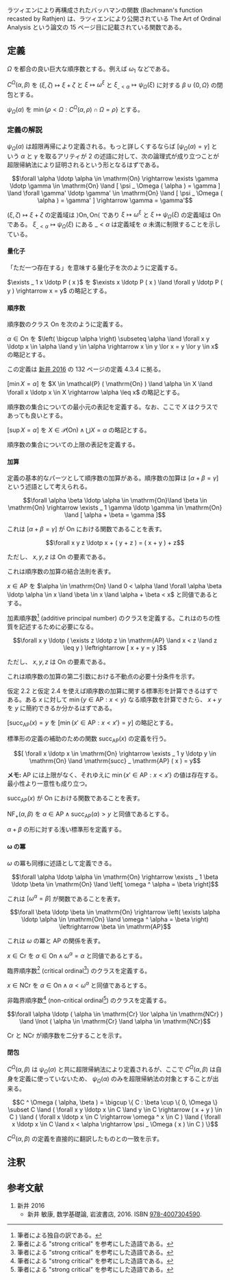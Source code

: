 ラツィエンにより再構成されたバッハマンの関数 (Bachmann's function recasted by Rathjen) は、ラツィエンにより公開されている The Art of Ordinal Analysis という論文の 15 ページ目に記載されている関数である。

== 定義 ==

\( \Omega \) を都合の良い巨大な順序数とする。例えば \( \omega _ 1 \) などである。

\( C ^ \Omega ( \alpha, \beta ) \) を \( ( \xi, \zeta ) \mapsto \xi + \zeta \) と \( \xi \mapsto \omega ^ \xi \) と \( \xi _ { \_ < \alpha } \mapsto \psi _ \Omega ( \xi ) \) に対する \( \beta \cup \{ 0, \Omega \} \) の閉包とする。

\( \psi _ \Omega ( \alpha ) \) を \( \min \{ \rho < \Omega : C ^ \Omega ( \alpha, \rho ) \cap \Omega = \rho \} \) とする。

=== 定義の解説 ===

\( \psi _ \Omega ( \alpha ) \) は超限再帰により定義される。もっと詳しくするならば \( [ \psi _ \Omega ( \alpha ) = \gamma ] \) という \( \alpha \) と \( \gamma \) を取るアリティが 2 の述語に対して、次の論理式が成り立つことが超限帰納法により証明されるという形となるはずである。

\[ \forall \alpha \ldotp \alpha \in \mathrm{On} \rightarrow \exists \gamma \ldotp \gamma \in \mathrm{On} \land [ \psi _ \Omega ( \alpha ) = \gamma ] \land \forall \gamma' \ldotp \gamma' \in \mathrm{On} \land [ \psi _ \Omega ( \alpha ) = \gamma' ] \rightarrow \gamma = \gamma' \]

\( ( \xi, \zeta ) \mapsto \xi + \zeta \) の定義域は \( \rangle \mathrm{On}, \mathrm{On} \langle \) であり \( \xi \mapsto \omega ^ \xi \) と \( \xi \mapsto \psi _ \Omega ( \xi ) \) の定義域は \( \mathrm{On} \) である。 \( \xi _ { \_ < \alpha } \mapsto \psi _ \Omega ( \xi ) \) にある \( \_ < \alpha \) は定義域を \( \alpha \) 未満に制限することを示している。

==== 量化子 ====

「ただ一つ存在する」を意味する量化子を次のように定義する。

{{User:Hexirp/bxu|定義 1.1}}
\( \exists _ 1 x \ldotp P ( x ) \) を \( \exists x \ldotp P ( x ) \land \forall y \ldotp P ( y ) \rightarrow x = y \) の略記とする。
{{User:Hexirp/bxl}}

==== 順序数 ====

順序数のクラス \( \mathrm{On} \) を次のように定義する。

{{User:Hexirp/bxu|定義 2.1}}
\( \alpha \in \mathrm{On} \) を \( \left( \bigcup \alpha \right) \subseteq \alpha \land \forall x y \ldotp x \in \alpha \land y \in \alpha \rightarrow x \in y \lor x = y \lor y \in x \) の略記とする。
{{User:Hexirp/bxl}}

この定義は [[#新井-2016|新井 2016]] の 132 ページの定義 4.3.4 に拠る。

{{User:Hexirp/bxu|定義 2.2}}
\( [ \min X = \alpha ] \) を \( X \in \mathcal{P} ( \mathrm{On} ) \land \alpha \in X \land \forall x \ldotp x \in X \rightarrow \alpha \leq x \) の略記とする。
{{User:Hexirp/bxl}}

順序数の集合についての最小元の表記を定義する。なお、ここで \( X \) はクラスであっても良いとする。

{{User:Hexirp/bxu|定義 2.3}}
\( [ \sup X = \alpha ] \) を \( X \in \mathcal{P} ( \mathrm{On} ) \land \bigcup X = \alpha \) の略記とする。
{{User:Hexirp/bxl}}

順序数の集合についての上限の表記を定義する。

==== 加算 ====

定義の基本的なパーツとして順序数の加算がある。順序数の加算は \( [ \alpha + \beta = \gamma ] \) という述語として考えられる。

{{User:Hexirp/bxu|仮定 3.1}}
\[ \forall \alpha \beta \ldotp \alpha \in \mathrm{On}\land \beta \in \mathrm{On} \rightarrow \exists _ 1 \gamma \ldotp \gamma \in \mathrm{On} \land [ \alpha + \beta = \gamma ] \]
{{User:Hexirp/bxl}}

これは \( [ \alpha + \beta = \gamma ] \) が \( \mathrm{On} \) における関数であることを表す。

{{User:Hexirp/bxu|仮定 3.2}}
\[ \forall x y z \ldotp x + ( y + z ) = ( x + y ) + z \]

ただし、 \( x, y, z \) は \( \mathrm{On} \) の要素である。
{{User:Hexirp/bxl}}

これは順序数の加算の結合法則を表す。

{{User:Hexirp/bxu|定義 3.3}}
\( x \in \mathrm{AP} \) を \( \alpha \in \mathrm{On} \land 0 < \alpha \land \forall \alpha \beta \ldotp \alpha \in x \land \beta \in x \land \alpha + \beta < x \) と同値であるとする。
{{User:Hexirp/bxl}}

加素順序数<ref group="note">筆者による独自の訳である。</ref> (additive principal number) のクラスを定義する。これはのちの性質を記述するために必要になる。

{{User:Hexirp/bxu|仮定 3.4}}
\[ \forall x y \ldotp ( \exists z \ldotp z \in \mathrm{AP} \land x < z \land z \leq y ) \leftrightarrow [ x + y = y ] \]

ただし、 \( x, y, z \) は \( \mathrm{On} \) の要素である。
{{User:Hexirp/bxl}}

これは順序数の加算の第二引数における不動点の必要十分条件を示す。

仮定 2.2 と仮定 2.4 を使えば順序数の加算に関する標準形を計算できるはずである。ある \( x \) に対して \( \min \{ y \in \mathrm{AP} : x < y \} \) なる順序数を計算できたら、 \( x + y \) を \( y \) に簡約できるか分かるはずである。

{{User:Hexirp/bxu|定義 3.5}}
\( [ \mathrm{succ} _ \mathrm{AP} ( x ) = y \) を \( [ \min \{ x' \in \mathrm{AP} : x < x' \} = y ] \) の略記とする。
{{User:Hexirp/bxl}}

標準形の定義の補助のための関数 \( \mathrm{succ} _ \mathrm{AP} ( x ) \) の定義を行う。

{{User:Hexirp/bxu|仮定 3.6}}
\[ [ \forall x \ldotp x \in \mathrm{On} \rightarrow \exists _ 1 y \ldotp y \in \mathrm{On} \land \mathrm{succ} _ \mathrm{AP} ( x ) = y \]

'''メモ:''' \( \mathrm{AP} \) には上限がなく、それゆえに \( \min \{ x' \in \mathrm{AP} : x < x' \} \) の値は存在する。最小性より一意性も成り立つ。
{{User:Hexirp/bxl}}

\( \mathrm{succ} _ \mathrm{AP} ( x ) \) が \( \mathrm{On} \) における関数であることを表す。

{{User:Hexirp/bxu|定義 3.6}}
\( \mathrm{NF} _ { + } ( \alpha, \beta ) \) を \( \alpha \in \mathrm{AP} \land \mathrm{succ} _ \mathrm{AP} ( \alpha ) > y \) と同値であるとする。
{{User:Hexirp/bxl}}

\( \alpha + \beta \) の形に対する浅い標準形を定義する。

==== ω の冪 ====

\( \omega \) の冪も同様に述語として定義できる。

{{User:Hexirp/bxu|仮定 4.1}}
\[ \forall \alpha \ldotp \alpha \in \mathrm{On} \rightarrow \exists _ 1 \beta \ldotp \beta \in \mathrm{On} \land \left[ \omega ^ \alpha = \beta \right] \]
{{User:Hexirp/bxl}}

これは \( \left[ \omega ^ \alpha = \beta \right] \) が関数であることを表す。

{{User:Hexirp/bxu|仮定 4.2}}
\[ \forall \beta \ldotp \beta \in \mathrm{On} \rightarrow \left( \exists \alpha \ldotp \alpha \in \mathrm{On} \land \omega ^ \alpha = \beta \right) \leftrightarrow \beta \in \mathrm{AP} \]
{{User:Hexirp/bxl}}

これは \( \omega \) の冪と \( \mathrm{AP} \) の関係を表す。

{{User:Hexirp/bxu|定義 4.3}}
\( x \in \mathrm{Cr} \) を \( \alpha \in \mathrm{On} \land \omega ^ \alpha = \alpha \) と同値であるとする。
{{User:Hexirp/bxl}}

臨界順序数<ref group="note">筆者による "strong critical" を参考にした造語である。</ref> (critical ordinal<ref group="note">筆者による "strong critical" を参考にした造語である。</ref>) のクラスを定義する。

{{User:Hexirp/bxu|定義 4.4}}
\( x \in \mathrm{NCr} \) を \( \alpha \in \mathrm{On} \land \alpha < \omega ^ \alpha \) と同値であるとする。
{{User:Hexirp/bxl}}

非臨界順序数<ref group="note">筆者による "strong critical" を参考にした造語である。</ref> (non-critical ordinal<ref group="note">筆者による "strong critical" を参考にした造語である。</ref>) のクラスを定義する。

{{User:Hexirp/bxu|仮定 4.5}}
\[ \forall \alpha \ldotp ( \alpha \in \mathrm{Cr} \lor \alpha \in \mathrm{NCr} ) \land \lnot ( \alpha \in \mathrm{Cr} \land \alpha \in \mathrm{NCr} \]
{{User:Hexirp/bxl}}

\( \mathrm{Cr} \) と \( \mathrm{NCr} \) が順序数を二分することを示す。

==== 閉包 ====

\( C ^ \Omega ( \alpha, \beta ) \) は \( \psi _ \Omega ( \alpha ) \) と共に超限帰納法により定義されるが、ここで \( C ^ \Omega ( \alpha, \beta ) \) は自身を定義に使っていないため、 \( \psi _ \Omega ( \alpha ) \) のみを超限帰納法の対象とすることが出来る。

{{User:Hexirp/bxu|仮定 5.1}}
\[ C ^ \Omega ( \alpha, \beta ) = \bigcup \{ C : \beta \cup \{ 0, \Omega \} \subset C \land ( \forall x y \ldotp x \in C \land y \in C \rightarrow ( x + y ) \in C ) \land ( \forall x \ldotp x \in C \rightarrow \omega ^ x \in C ) \land ( \forall x \ldotp x \in C \land x < \alpha \rightarrow \psi _ \Omega ( x ) \in C ) \} \]
{{User:Hexirp/bxl}}

\( C ^ \Omega ( \alpha, \beta ) \) の定義を直接的に翻訳したものとの一致を示す。

== 注釈 ==

<references group="note" />

== 参考文献 ==

# <span id="新井-2016">新井 2016</span>
#* 新井 敏康, 数学基礎論, 岩波書店, 2016. ISBN [[特別:文献資料/978-4007304590|978-4007304590]].
